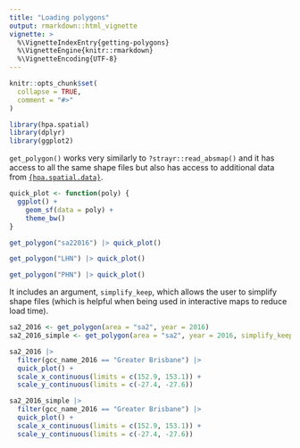 ```yaml
---
title: "Loading polygons"
output: rmarkdown::html_vignette
vignette: >
  %\VignetteIndexEntry{getting-polygons}
  %\VignetteEngine{knitr::rmarkdown}
  %\VignetteEncoding{UTF-8}
---
```


```r
knitr::opts_chunk$set(
  collapse = TRUE,
  comment = "#>"
)
```

```r
library(hpa.spatial)
library(dplyr)
library(ggplot2)
```

`get_polygon()` works very similarly to `?strayr::read_absmap()` and it has access to all the same shape files but also has access to additional data from [`{hpa.spatial.data}`](https://github.com/healthpolicyanalysis/hpa.spatial.data).

```r
quick_plot <- function(poly) {
  ggplot() +
    geom_sf(data = poly) +
    theme_bw()
}
```

```r
get_polygon("sa22016") |> quick_plot()
```

```r
get_polygon("LHN") |> quick_plot()
```

```r
get_polygon("PHN") |> quick_plot()
```

It includes an argument, `simplify_keep`, which allows the user to simplify shape files (which is helpful when being used in interactive maps to reduce load time).

```r
sa2_2016 <- get_polygon(area = "sa2", year = 2016)
sa2_2016_simple <- get_polygon(area = "sa2", year = 2016, simplify_keep = 0.1)

sa2_2016 |>
  filter(gcc_name_2016 == "Greater Brisbane") |>
  quick_plot() +
  scale_x_continuous(limits = c(152.9, 153.1)) +
  scale_y_continuous(limits = c(-27.4, -27.6))

sa2_2016_simple |>
  filter(gcc_name_2016 == "Greater Brisbane") |>
  quick_plot() +
  scale_x_continuous(limits = c(152.9, 153.1)) +
  scale_y_continuous(limits = c(-27.4, -27.6))
```
